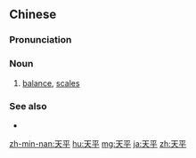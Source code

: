 ==Chinese==
{{zh-forms}}

===Pronunciation===
{{zh-pron
|m=tiānpíng
|c=tin1 ping4
|h=pfs=thiên-phìn
|mn=thian-pêng
|cat=n
}}

===Noun===
{{zh-noun}}

# [[balance]], [[scales]] {{gloss|device for weighing goods for sale}}

===See also===
* {{zh-l|磅秤}}

[[zh-min-nan:天平]]
[[hu:天平]]
[[mg:天平]]
[[ja:天平]]
[[zh:天平]]